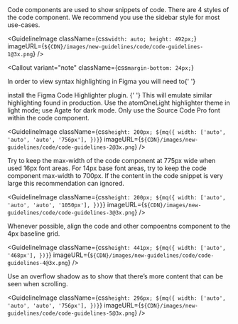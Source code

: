 
<Body
  className={css`
    margin-top: 24px;
    margin-bottom: 24px;
  `}
>
  Code components are used to show snippets of code.
</Body>

<Body>
  There are 4 styles of the code component. We recommend you use the sidebar
  style for most use-cases.
</Body>

<GuidelineImage
  className={css`
    width: auto;
    height: 492px;
  `}
  imageURL={`${CDN}/images/new-guidelines/code/code-guidelines-1@3x.png`}
/>

<Callout
  variant="note"
  className={css`
    margin-bottom: 24px;
  `}
>
  In order to view syntax highlighting in Figma you will need to{' '}
  <Link href="https://www.figma.com/community/plugin/764836637878472379/Figma-Code-Highlighter">
    install the Figma Code Highlighter plugin.
  </Link>{' '}
  This will emulate similar highlighting found in production. Use the
  atomOneLight highlighter theme in light mode; use Agate for dark mode.
</Callout>

<Body>Only use the Source Code Pro font within the code component.</Body>

<GuidelineImage
  className={css`
    height: 200px;
    ${mq({
      width: ['auto', 'auto', 'auto', '756px'],
    })}
  `}
  imageURL={`${CDN}/images/new-guidelines/code/code-guidelines-2@3x.png`}
/>

<Body>
  Try to keep the max-width of the code component at 775px wide when used 16px
  font areas. For 14px base font areas, try to keep the code component max-width
  to 700px. If the content in the code snippet is very large this recommendation
  can ignored.
</Body>

<GuidelineImage
  className={css`
    height: 200px;
    ${mq({
      width: ['auto', 'auto', 'auto', '1050px'],
    })}
  `}
  imageURL={`${CDN}/images/new-guidelines/code/code-guidelines-3@3x.png`}
/>

<Body>
  Whenever possible, align the code and other compoentns component to the 4px
  baseline grid.
</Body>

<GuidelineImage
  className={css`
    height: 441px;
    ${mq({
      width: ['auto', '468px'],
    })}
  `}
  imageURL={`${CDN}/images/new-guidelines/code/code-guidelines-4@3x.png`}
/>

<Body>
  Use an overflow shadow as to show that there’s more content that can be seen
  when scrolling.
</Body>

<GuidelineImage
  className={css`
    height: 296px;
    ${mq({
      width: ['auto', 'auto', 'auto', '756px'],
    })}
  `}
  imageURL={`${CDN}/images/new-guidelines/code/code-guidelines-5@3x.png`}
/>
